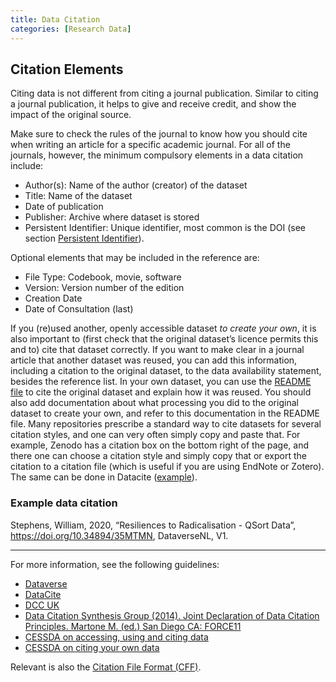 ```yaml
---
title: Data Citation
categories: [Research Data]
---
```


## Citation Elements

Citing data is not different from citing a journal publication. Similar to citing a journal publication, it helps to give and receive credit, and show the impact of the original source.

Make sure to check the rules of the journal to know how you should cite when writing an article for a specific academic journal. For all of the journals, however, the minimum compulsory elements in a data citation include:

* Author(s): Name of the author (creator) of the dataset
* Title: Name of the dataset
* Date of publication
* Publisher: Archive where dataset is stored
* Persistent Identifier: Unique identifier, most common is the DOI (see section [Persistent Identifier](../topics/persistent-identifier.qmd)).

Optional elements that may be included in the reference are:

* File Type: Codebook, movie, software
* Version: Version number of the edition
* Creation Date
* Date of Consultation (last)

If you (re)used another, openly accessible dataset *to create your own*, it is also important to (first check that the original dataset's licence permits this and to) cite that dataset correctly. If you want to make clear in a journal article that another dataset was reused, you can add this information, including a citation to the original dataset, to the data availability statement, besides the reference list. In your own dataset, you can use the [README file](../topics/data-documentation.qmd#readme) to cite the original dataset and explain how it was reused. You should also add documentation about what processing you did to the original dataset to create your own, and refer to this documentation in the README file. Many repositories prescribe a standard way to cite datasets for several citation styles, and one can very often simply copy and paste that. For example, Zenodo has a citation box on the bottom right of the page, and there one can choose a citation style and simply copy that or export the citation to a citation file (which is useful if you are using EndNote or Zotero). The same can be done in Datacite ([example](https://commons.datacite.org/doi.org/10.5281/zenodo.6949511)).

### Example data citation

Stephens, William, 2020, "Resiliences to Radicalisation - QSort Data", [https://doi.org/10.34894/35MTMN](https://doi.org/10.34894/35MTMN), DataverseNL, V1.

---

For more information, see the following guidelines:

* [Dataverse](https://dataverse.org/best-practices/data-citation)
* [DataCite](https://datacite.org/cite-your-data.html)
* [DCC UK](https://www.dcc.ac.uk/resources/briefing-papers/introduction-curation/data-citation-and-linking)
* [Data Citation Synthesis Group (2014). Joint Declaration of Data Citation Principles. Martone M. (ed.) San Diego CA: FORCE11](https://www.force11.org/group/joint-declaration-data-citation-principles-final)
* [CESSDA on accessing, using and citing data](https://dmeg.cessda.eu/Data-Management-Expert-Guide/7.-Discover/Access-use-and-cite-data)
* [CESSDA on citing your own data](https://dmeg.cessda.eu/Data-Management-Expert-Guide/6.-Archive-Publish/Publishing-with-CESSDA-archives/Citing-your-data)

Relevant is also the [Citation File Format (CFF)](../topics/cff.qmd).
